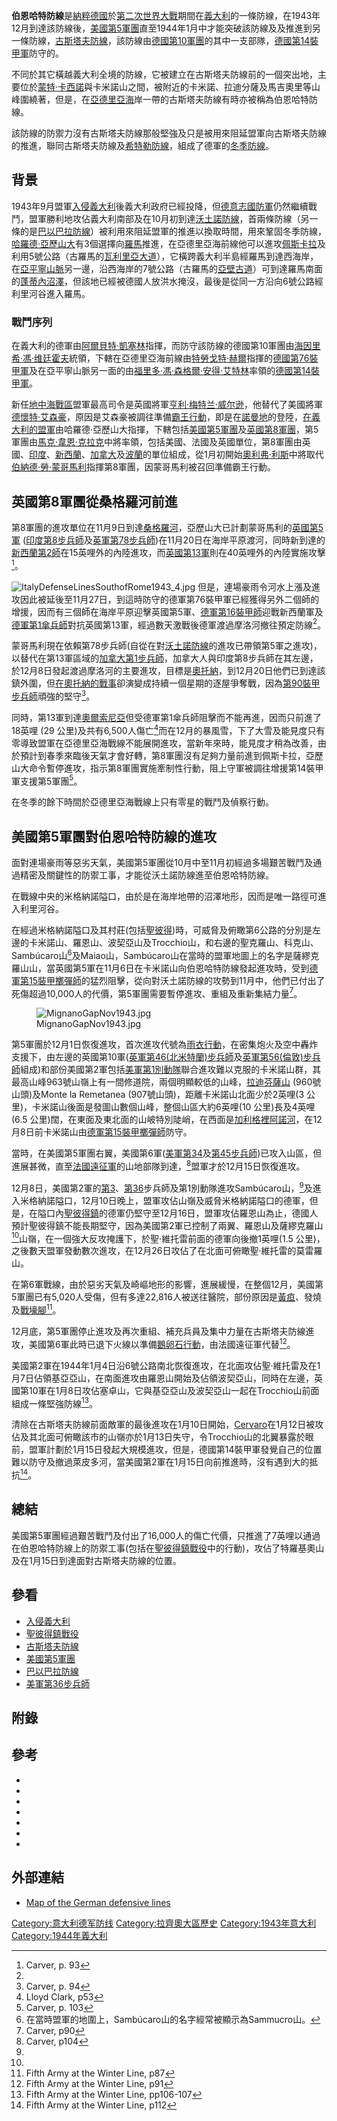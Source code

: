 {{Infobox Military Conflict
|conflict=伯恩哈特防線
|partof=[[第二次世界大戰|第二次世界大戰]][[義大利攻防戰_(二戰)|義大利攻防戰]]
|image=[[File:Linea_Bernhardt.png|280px]]
|caption=伯恩哈特防線
|date=1943年12月1日 – 1944年1月15日
|place=[[義大利|義大利]]米格納諾隘口
|result=盟軍獲勝
|combatant1=[[File:US_flag_48_stars.svg|22px]] [[美國|美國]]<br>[[File:Flag_of_the_United_Kingdom.svg|22px]] [[大英帝國|英國]]<br>[[File:Flag_of_Canada_1921.svg|22px]] [[加拿大|加拿大]]<br>[[File:Flag_of_Free_France_(1940-1944).svg|22px]] [[自由法國|自由法國]]<br>[[File:Flag_of_New_Zealand.svg|22px]] [[新西蘭|新西蘭]]<br>[[File:British_Raj_Red_Ensign.svg|22px]] [[英屬印度|英屬印度]]<br>[[同盟國_(第二次世界大戰)|其他同盟國]]
|combatant2=[[File:Flag_of_Germany_1933.svg|25px]] [[納粹德國|納粹德國]]
|commander1=[[File:Flag_of_the_United_Kingdom.svg|22px]] [[哈羅德·亞歷山大|哈羅德·亞歷山大]]<br>[[File:Flag_of_the_United_Kingdom.svg|22px]] [[伯納德·勞·蒙哥馬利|伯納德·勞·蒙哥馬利]]<br>[[File:Flag_of_the_United_Kingdom.svg|22px]] [[奧利弗·利斯|奧利弗·利斯]]<br>[[File:US_flag_48_stars.svg|22px]] [[馬克·韋恩·克拉克|馬克·韋恩·克拉克]]
|commander2=[[File:Flag_of_Germany_1933.svg|22px]] [[阿爾貝特·凱塞林|阿爾貝特·凱塞林]]<br>[[File:Flag_of_Germany_1933.svg|22px]] [[海因里希·馮·维廷霍夫|海因里希·馮·维廷霍夫]]  
|strength1=
|strength2=
|casualties1=
|casualties2=
|right}}
{{Campaignbox Italy}}
{{Campaignbox Winter Line}}
{{Canadian military actions in World War II}}
'''伯恩哈特防線'''是[[納粹德國|納粹德國]]於[[第二次世界大戰|第二次世界大戰]]期間在[[義大利|義大利]]的一條防線，在1943年12月到達該防線後，[[美國第5軍團|美國第5軍團]]直至1944年1月中才能突破該防線及及推進到另一條防線，[[古斯塔夫防線|古斯塔夫防線]]，該防線由[[德國第10軍團|德國第10軍團]]的其中一支部隊，[[德國第14裝甲軍|德國第14裝甲軍]]防守的。 

不同於其它橫越義大利全境的防線，它被建立在古斯塔夫防線前的一個突出地，主要位於[[蒙特·卡西諾|蒙特·卡西諾]]與卡米諾山之間，被附近的卡米諾、拉迪分薩及馬吉奧里等山峰圍繞著，但是，在[[亞德里亞海|亞德里亞海]]岸一帶的古斯塔夫防線有時亦被稱為伯恩哈特防線。

該防線的防禦力沒有古斯塔夫防線那般堅強及只是被用來阻延盟軍向古斯塔夫防線的推進，聯同古斯塔夫防線及[[希特勒防線|希特勒防線]]，組成了德軍的[[冬季防線|冬季防線]]。

==背景==
1943年9月盟軍[[入侵義大利|入侵義大利]]後義大利政府已經投降，但[[德意志國防軍|德意志國防軍]]仍然繼續戰鬥，盟軍勝利地攻佔義大利南部及在10月初到達[[沃土諾防線|沃土諾防線]]，首兩條防線（另一條的是[[巴以巴拉防線|巴以巴拉防線]]）被利用來阻延盟軍的推進以換取時間，用來鞏固冬季防線，[[哈羅德·亞歷山大|哈羅德·亞歷山大]]有3個選擇向[[羅馬|羅馬]]推進，在亞德里亞海前線他可以進攻[[佩斯卡拉|佩斯卡拉]]及利用5號公路（古羅馬的[[瓦利里亞大道|瓦利里亞大道]]），它橫跨義大利半島經羅馬到達西海岸，在[[亞平寧山脈|亞平寧山脈]]另一邊，沿西海岸的7號公路（古羅馬的[[亞壁古道|亞壁古道]]）可到達羅馬南面的[[蓬蒂內沼澤|蓬蒂內沼澤]]，但該地已經被德國人放洪水掩沒，最後是從同一方沿向6號公路經利里河谷進入羅馬。

===戰鬥序列===
在義大利的德軍由[[阿爾貝特·凱塞林|阿爾貝特·凱塞林]]指揮，而防守該防線的德國第10軍團由[[海因里希·馮·维廷霍夫|海因里希·馮·维廷霍夫]]統領，下轄在亞德里亞海前線由[[特勞戈特·赫爾|特勞戈特·赫爾]]指揮的[[德國第76裝甲軍|德國第76裝甲軍]]及在亞平寧山脈另一面的由[[福里多·馮·森格爾·安得·艾特林|福里多·馮·森格爾·安得·艾特林]]率領的[[德國第14裝甲軍|德國第14裝甲軍]]。

新任[[地中海戰區|地中海戰區]]盟軍最高司令是英國將軍[[亨利·梅特兰·威尔逊|亨利·梅特兰·威尔逊]]，他替代了美國將軍[[德懷特·艾森豪|德懷特·艾森豪]]，原因是艾森豪被調往準備[[霸王行動|霸王行動]]，即是在[[諾曼地|諾曼地]]的登陸，[[在義大利的盟軍|在義大利的盟軍]]由哈羅德·亞歷山大指揮，下轄包括[[美國第5軍團|美國第5軍團]]及[[英國第8軍團|英國第8軍團]]，第5軍團由[[馬克·韋恩·克拉克|馬克·韋恩·克拉克]]中將率領，包括美國、法國及英國單位，第8軍團由英國、[[印度|印度]]、[[新西蘭|新西蘭]]、[[加拿大|加拿大]]及[[波蘭|波蘭]]的單位組成，從1月初開始[[奧利弗·利斯|奧利弗·利斯]]中將取代[[伯納德·勞·蒙哥馬利|伯納德·勞·蒙哥馬利]]指揮第8軍團，因蒙哥馬利被召回準備霸王行動。

==英國第8軍團從桑格羅河前進==
第8軍團的進攻單位在11月9日到達[[桑格羅河|桑格羅河]]，亞歷山大已計劃蒙哥馬利的[[英國第5軍|英國第5軍]] ([[印度第8步兵師|印度第8步兵師]]及[[英軍第78步兵師|英軍第78步兵師]])在11月20日在海岸平原渡河，同時新到達的[[新西蘭第2師|新西蘭第2師]]在15英哩外的內陸進攻，而[[英國第13軍|英國第13軍]]則在40英哩外的內陸實施攻擊<ref name="MC93">Carver, p. 93</ref>。

[[File:ItalyDefenseLinesSouthofRome1943_4.jpg|thumb]]
但是，連場豪雨令河水上漲及進攻因此被延後至11月27日，到這時防守的德軍第76裝甲軍已經獲得另外二個師的增援，因而有三個師在海岸平原迎擊英國第5軍、[[德軍第16裝甲師|德軍第16裝甲師]]迎戰新西蘭軍及[[德軍第1傘兵師|德軍第1傘兵師]]對抗英國第13軍，經過數天激戰後德軍渡過摩洛河撤往預定防線<ref name="MC93"/>。

蒙哥馬利現在依賴第78步兵師(自從在對[[沃土諾防線|沃土諾防線]]的進攻已帶領第5軍之進攻)，以替代在第13軍區域的[[加拿大第1步兵師|加拿大第1步兵師]]，加拿大人與印度第8步兵師在其左邊，於12月8日發起渡過摩洛河的主要進攻，目標是[[奧托納|奧托納]]，到12月20日他們已到達該鎮外圍，但[[奧托納戰役|在奧托納的戰事]]卻演變成持續一個星期的逐屋爭奪戰，因為[[德軍第90輕步兵師|第90裝甲步兵師]]頑強的堅守<ref>Carver, p. 94</ref>。

同時，第13軍到達[[奧爾索尼亞|奧爾索尼亞]]但受德軍第1傘兵師阻擊而不能再進，因而只前進了18英哩 (29 公里)及共有6,500人傷亡<ref>Lloyd Clark, p53</ref>而在12月的暴風雪，下了大雪及能見度只有零導致盟軍在亞德里亞海戰線不能展開進攻，當新年來時，能見度才稍為改善，由於預計到春季來臨後天氣才會好轉，第8軍團沒有足夠力量前進到佩斯卡拉，亞歷山大命令暫停進攻，指示第8軍團實施牽制性行動，阻上守軍被調往增援第14裝甲軍支援第5軍團<ref>Carver, p. 103</ref>。

在冬季的餘下時間於亞德里亞海戰線上只有零星的戰鬥及偵察行動。

==美國第5軍團對伯恩哈特防線的進攻==
面對連場豪雨等惡劣天氣，美國第5軍團從10月中至11月初經過多場艱苦戰鬥及通過精密及關鍵性的防禦工事，才能從沃土諾防線進至伯恩哈特防線。

在戰線中央的米格納諾隘口，由於是在海岸地帶的沼澤地形，因而是唯一路徑可進入利里河谷。

在經過米格納諾隘口及其村莊(包括[[聖彼得|聖彼得]])時，可威脅及俯瞰第6公路的分別是左邊的卡米諾山、羅恩山、波契亞山及Trocchio山，和右邊的聖克羅山、科克山、Sambúcaro山<ref name=Sammucro>在當時盟軍的地圍上，Sambúcaro山的名字經常被顯示為Sammucro山。</ref>及Maiao山，Sambúcaro山在當時的盟軍地圖上的名字是薩繆克羅山山，當英國第5軍在11月6日在卡米諾山向伯恩哈特防線發起進攻時，受到[[德軍第15裝甲擲彈師|德軍第15裝甲擲彈師]]的猛烈阻擊，從向對沃土諾防線的攻勢到11月中，他們已付出了死傷超過10,000人的代價，第5軍團需要暫停進攻、重組及重新集結力量<ref>Carver, p90</ref>。 

[[File:MignanoGapNov1943.jpg|thumb]]

第5軍團於12月1日恢復進攻，首次進攻代號為[[雨衣行動|雨衣行動]]，在密集炮火及空中轟炸支援下，由左邊的英國第10軍([[英軍第46(北米特蘭)步兵師|英軍第46(北米特蘭)步兵師]]及[[英軍第56(倫敦)步兵師|英軍第56(倫敦)步兵師]]組成)和部份美國第2軍包括[[美軍第1別動隊|美軍第1別動隊]]聯合進攻難以克服的卡米諾山群，其最高山峰963號山嶺上有一間修道院，兩個明顯較低的山峰，[[拉迪芬薩山|拉迪芬薩山]] (960號山頭)及Monte la Remetanea (907號山頭)，距離卡米諾山北面少於2英哩(3 公里)，卡米諾山後面是發圖山數個山峰，整個山區大約6英哩(10 公里)長及4英哩(6.5 公里)闊，在東面及東北面的山岥特別陡峭，在西面是[[加利格裡阿諾河|加利格裡阿諾河]]，在12月8日前卡米諾山由[[德軍第15裝甲擲彈師|德軍第15裝甲擲彈師]]防守。

當時，在美國第5軍團右翼，美國第6軍([[美軍第34步兵師|美軍第34]]及[[美軍第34步兵師|第45步兵師]])已攻入山區，但進展甚微，直至[[法國遠征軍_(1943-1944)|法國遠征軍]]的山地部隊到達，<ref>Carver, p104</ref>盟軍才於12月15日恢復進攻。

12月8日，美國第2軍的[[美軍第3步兵師|第3]]、[[美軍第36步兵師|第36]]步兵師及第1別動隊進攻Sambúcaro山，<ref name=Sammucro/>及進入米格納諾隘口，12月10日晚上，盟軍攻佔山嶺及威脅米格納諾隘口的德軍，但是，在隘口內[[聖彼得鎮戰役|聖彼得鎮]]的德軍仍堅守至12月16日，盟軍攻佔羅恩山為止，德國人預計聖彼得鎮不能長期堅守，因為美國第2軍已控制了兩翼、羅恩山及薩繆克羅山<ref name=Sammucro/>山嶺，在一個強大反攻掩護下，於聖·維托雷前面的德軍向後撤1英哩(1.5 公里)，之後數天盟軍發動數次進攻，在12月26日攻佔了在北面可俯瞰聖·維托雷的莫雷羅山。

在第6軍戰線，由於惡劣天氣及崎嶇地形的影響，進展緩慢，在整個12月，美國第5軍團已有5,020人受傷，但有多達22,816人被送往醫院，部份原因是[[黃疸|黃疸]]、發燒及[[戰壕腳|戰壕腳]]<ref>Fifth Army at the Winter Line, p87</ref>。 
 
12月底，第5軍團停止進攻及再次重組、補充兵員及集中力量在古斯塔夫防線進攻，美國第6軍此時已退下火線以準備[[鵝卵石行動|鵝卵石行動]]，由法國遠征軍代替<ref>Fifth Army at the Winter Line, p91</ref>。

美國第2軍在1944年1月4日沿6號公路南北恢復進攻，在北面攻佔聖·維托雷及在1月7日佔領基亞亞山，在南面進攻由羅恩山開始及佔領波契亞山，同時在左邊，英國第10軍在1月8日攻佔塞卓山，它與基亞亞山及波契亞山一起在Trocchio山前面組成一條堅強防線<ref>Fifth Army at the Winter Line, pp106-107</ref>。

清除在古斯塔夫防線前面敵軍的最後進攻在1月10日開始，[[Cervaro|Cervaro]]在1月12日被攻佔及其北面可俯瞰該市的山嶺亦於1月13日失守，令Trocchio山的北翼暴露於眼前，盟軍計劃於1月15日發起大規模進攻，但是，德國第14裝甲軍發覺自己的位置難以防守及撤過萊皮多河，當美國第2軍在1月15日向前推進時，沒有遇到大的抵抗<ref>Fifth Army at the Winter Line, p112</ref>。

==總結==
美國第5軍團經過艱苦戰鬥及付出了16,000人的傷亡代價，只推進了7英哩以通過在伯恩哈特防線上的防禦工事(包括在[[聖彼得鎮戰役|聖彼得鎮戰役]]中的行動)，攻佔了特羅基奧山及在1月15日到達面對古斯塔夫防線的位置。

==參看==
*[[入侵義大利|入侵義大利]]
*[[聖彼得鎮戰役|聖彼得鎮戰役]]
*[[古斯塔夫防線|古斯塔夫防線]]
*[[美國第5軍團|美國第5軍團]]
*[[巴以巴拉防線|巴以巴拉防線]]
*[[美軍第36步兵師|美軍第36步兵師]]

==附錄==
{{reflist}}

== 參考 ==
* {{cite book | authorlink=Michael Carver, Baron Carver|first=Field Marshall Lord |last=Carver| title=The Imperial War Museum Book of the War in Italy 1943-1945| publisher=Sidgwick & Jackson|location=London | year=2001 | id=ISBN 0-330-48230-0}}
* {{cite book | first=Lloyd |last=Clark | title=Anzio: The Friction of War. Italy and the Battle for Rome 1944 | publisher=Headline Publishing Group, London | year=2006 | id=ISBN 978-0-7553-1420-1}}
* {{cite book| author=Fifth Army Historical Section| url=http://www.army.mil/cmh-pg/books/wwii/winterline/winter-fm.htm| title=Fifth Army at the Winter Line (15 November 1943-15 January 1944)| series=CMH Online bookshelves: American Forces in Action series| publisher=US Army Center of Military History| location=Washington| year=1990| origyear=1945| id=CMH Pub 100-9| access-date=2008-05-28| archive-date=2007-11-16| archive-url=https://web.archive.org/web/20071116060717/http://www.army.mil/cmh-pg/books/wwii/winterline/winter-fm.htm| dead-url=no}} 
* {{cite book| author=Fifth Army Historical Section| url=http://www.army.mil/cmh/books/wwii/volturno/volturno-fm.htm| title=From the Volturno to the Winter Line 6 October-15 November 1943| series=CMH Online bookshelves: American Forces in Action series| publisher=US Army Center of Military History| location=Washington| year=1989| origyear=1944| id=CMH Pub 100-8| access-date=2008-05-28| archive-date=2007-11-19| archive-url=https://web.archive.org/web/20071119030949/http://www.army.mil/cmh/books/wwii/volturno/volturno-fm.htm| dead-url=no}}
* {{cite web |first=Gerhard |last=Muhm |url=http://www.larchivio.org/xoom/gerhardmuhm2.htm |title=German Tactics in the Italian Campaign |accessdate=2007-10-12 |language=en |archive-url=https://web.archive.org/web/20070927070658/http://www.larchivio.org/xoom/gerhardmuhm2.htm |archive-date=2007-09-27 |dead-url=yes }}
* {{cite book| first=Gerhard |last=Muhm| title=La Tattica tedesca nella Campagna d'Italia, in Linea Gotica avanposto dei Balcani| language=it|publisher=(Hrsg.) Amedeo Montemaggi - Edizioni Civitas|location=Roma |year=1993}}
*{{cite book| first=Col. Kenneth V.| last=Smith| url=http://www.army.mil/cmh/brochures/naples/72-17.htm| title=Naples-Foggia 9 September 1943-21 January 1944| series=CMH Online bookshelves: World War II Campaigns| publisher=US Army Center of Military History| location=Washington| year=1990?| id=CMH Pub 72-17| access-date=2008-05-28| archive-date=2007-12-08| archive-url=https://web.archive.org/web/20071208045919/http://www.army.mil/cmh/brochures/naples/72-17.htm| dead-url=no}}

==外部連結==
*[http://www.military.com/Resources/ResourceFileView?file=worldwarii_europe_maps_map47.htm Map of the German defensive lines]{{Wayback|url=http://www.military.com/Resources/ResourceFileView?file=worldwarii_europe_maps_map47.htm |date=20080219140535 }}

[[Category:意大利德军防线|Category:意大利德军防线]]
[[Category:拉齊奧大區歷史|Category:拉齊奧大區歷史]]
[[Category:1943年意大利|Category:1943年意大利]]
[[Category:1944年義大利|Category:1944年義大利]]